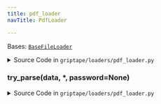 ```yaml
---
title: pdf_loader
navTitle: PdfLoader

---
```


<span id="griptape.loaders.pdf_loader.PdfLoader"></span>

Bases:
 [`BaseFileLoader`](base_file_loader.mdx#griptape.loaders.base_file_loader.BaseFileLoader "BaseFileLoader (griptape.loaders.base_file_loader.BaseFileLoader)")

<details><summary>Source Code in <code>griptape&#47;loaders&#47;pdf_loader.py</code></summary>

```python
@define
class PdfLoader(BaseFileLoader):
    def try_parse(
        self,
        data: bytes,
        *,
        password: Optional[str] = None,
    ) -> ListArtifact:
        pypdf = import_optional_dependency("pypdf")
        reader = pypdf.PdfReader(BytesIO(data), strict=True, password=password)
        pages = [TextArtifact(p.extract_text()) for p in reader.pages]

        return ListArtifact(pages)
```

</details>

<span id="griptape.loaders.pdf_loader.PdfLoader.try_parse"></span>

### try_parse(data, \*, password=None)

<details><summary>Source Code in <code>griptape&#47;loaders&#47;pdf_loader.py</code></summary>

```python
def try_parse(
    self,
    data: bytes,
    *,
    password: Optional[str] = None,
) -> ListArtifact:
    pypdf = import_optional_dependency("pypdf")
    reader = pypdf.PdfReader(BytesIO(data), strict=True, password=password)
    pages = [TextArtifact(p.extract_text()) for p in reader.pages]

    return ListArtifact(pages)
```

</details>
